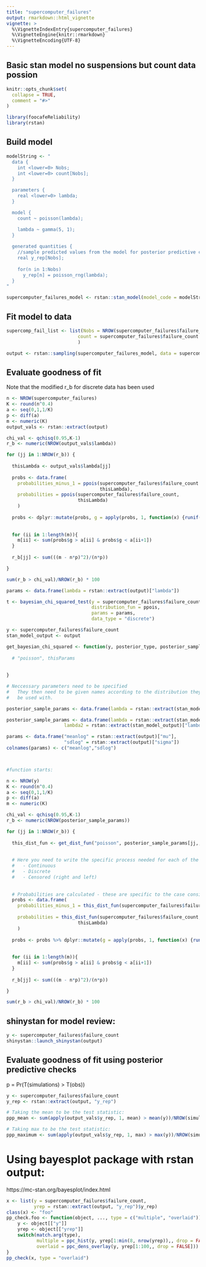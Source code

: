 ```yaml
---
title: "supercomputer_failures"
output: rmarkdown::html_vignette
vignette: >
  %\VignetteIndexEntry{supercomputer_failures}
  %\VignetteEngine{knitr::rmarkdown}
  %\VignetteEncoding{UTF-8}
---
```


## Basic stan model no suspensions but count data possion

```r
knitr::opts_chunk$set(
  collapse = TRUE,
  comment = "#>"
)
```

```r
library(foocafeReliability)
library(rstan)
```


## Build model
```R

modelString <- "
  data {
    int <lower=0> Nobs;
    int <lower=0> count[Nobs];
  }

  parameters {
    real <lower=0> lambda;
  }

  model {
    count ~ poisson(lambda);

    lambda ~ gamma(5, 1);
  }
  
  generated quantities {
    //sample predicted values from the model for posterior predictive checks
    real y_rep[Nobs];
    
    for(n in 1:Nobs)
      y_rep[n] = poisson_rng(lambda);
  }
"

supercomputer_failures_model <- rstan::stan_model(model_code = modelString)


```

## Fit model to data
```R

supercomp_fail_list <- list(Nobs = NROW(supercomputer_failures$failure_count),
                          count = supercomputer_failures$failure_count
                          )

output <- rstan::sampling(supercomputer_failures_model, data = supercomp_fail_list, chains = 4, iter = 4000, control = list(adapt_delta = 0.9))

```

## Evaluate goodness of fit

Note that the modified r_b for discrete data has been used
```R

n <- NROW(supercomputer_failures)
K <- round(n^0.4)
a <- seq(0,1,1/K)
p <- diff(a)
m <- numeric(K)
output_vals <- rstan::extract(output)

chi_val <- qchisq(0.95,K-1)
r_b <- numeric(NROW(output_vals$lambda))

for (jj in 1:NROW(r_b)) {
  
  thisLambda <- output_vals$lambda[jj]
  
  probs <- data.frame(
    probabilities_minus_1 = ppois(supercomputer_failures$failure_count - 1,
                                  thisLambda),
    probabilities = ppois(supercomputer_failures$failure_count,
                          thisLambda)
    )
  
  probs <- dplyr::mutate(probs, g = apply(probs, 1, function(x) {runif(1, min = x[1], max = x[2])} ))
  
  
  for (ii in 1:length(m)){
    m[ii] <- sum(probs$g > a[ii] & probs$g < a[ii+1])
  }
  
  r_b[jj] <- sum(((m - n*p)^2)/(n*p))

}

sum(r_b > chi_val)/NROW(r_b) * 100

```

```R

params <- data.frame(lambda = rstan::extract(output)["lambda"])

t <- bayesian_chi_squared_test(y = supercomputer_failures$failure_count,
                               distribution_fun = ppois,
                               params = params,
                               data_type = "discrete")

```


```R
y <- supercomputer_failures$failure_count
stan_model_output <- output

get_bayesian_chi_squared <- function(y, posterior_type, posterior_sample_params){
  
  # "poisson", thisParams
  
  
}

# Neccessary parameters need to be specified
#   They then need to be given names according to the distribution they will
#   be used with. 

posterior_sample_params <- data.frame(lambda = rstan::extract(stan_model_output)["lambda"])

posterior_sample_params <- data.frame(lambda = rstan::extract(stan_model_output)["lambda"],
                     lambda2 = rstan::extract(stan_model_output)["lambda"])

params <- data.frame("meanlog" = rstan::extract(output)["mu"],
                     "sdlog" = rstan::extract(output)["sigma"])
colnames(params) <- c("meanlog","sdlog")



#function starts:

n <- NROW(y)
K <- round(n^0.4)
a <- seq(0,1,1/K)
p <- diff(a)
m <- numeric(K)

chi_val <- qchisq(0.95,K-1)
r_b <- numeric(NROW(posterior_sample_params))

for (jj in 1:NROW(r_b)) {
  
  this_dist_fun <- get_dist_fun("poisson", posterior_sample_params[jj,,drop = FALSE])
  
  
  # Here you need to write the specific process needed for each of the three cases:
  #   - Continuous
  #   - Discrete
  #   - Censored (right and left)
  
  
  # Probabilities are calculated - these are specific to the case considered (here discrete)
  probs <- data.frame(
    probabilities_minus_1 = this_dist_fun(supercomputer_failures$failure_count[1] - 1),
    
    probabilities = this_dist_fun(supercomputer_failures$failure_count,
                          thisLambda)
    )
  
  probs <- probs %>% dplyr::mutate(g = apply(probs, 1, function(x) {runif(1, min = x[1], max = x[2])} ))
  
  
  for (ii in 1:length(m)){
    m[ii] <- sum(probs$g > a[ii] & probs$g < a[ii+1])
  }
  
  r_b[jj] <- sum(((m - n*p)^2)/(n*p))

}

sum(r_b > chi_val)/NROW(r_b) * 100

```



## shinystan for model review:
```R
y <- supercomputer_failures$failure_count
shinystan::launch_shinystan(output)

```
## Evaluate goodness of fit using posterior predictive checks

p = Pr(T(simulations) > T(obs))

```R

y <- supercomputer_failures$failure_count
y_rep <- rstan::extract(output, "y_rep")

# Taking the mean to be the test statistic:
ppp_mean <- sum(apply(output_vals$y_rep, 1, mean) > mean(y))/NROW(simulations_mean)

# Taking max to be the test statistic:
ppp_maximum <- sum(apply(output_vals$y_rep, 1, max) > max(y))/NROW(simulations_mean)

```


# Using bayesplot package with rstan output:
https://mc-stan.org/bayesplot/index.html
```R

x <- list(y = supercomputer_failures$failure_count,
          yrep = rstan::extract(output, "y_rep")$y_rep)
class(x) <- "foo"
pp_check.foo <- function(object, ..., type = c("multiple", "overlaid")) {
    y <- object[["y"]]
    yrep <- object[["yrep"]]
    switch(match.arg(type),
           multiple = ppc_hist(y, yrep[1:min(8, nrow(yrep)),, drop = FALSE]),
           overlaid = ppc_dens_overlay(y, yrep[1:100,, drop = FALSE]))
}
pp_check(x, type = "overlaid")

```
